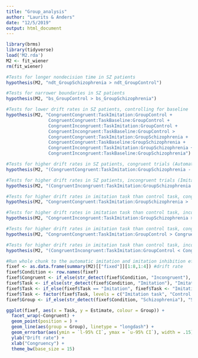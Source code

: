 ```yaml
---
title: "Group_analysis"
author: "Laurits & Anders"
date: "12/5/2019"
output: html_document
---
```


```r
library(brms)
library(tidyverse)
load('M2.rda')
M2 <- fit_wiener
rm(fit_wiener)
```

```r
#Tests for longer nondecision time in SZ patients
hypothesis(M2, "ndt_GroupSchizophrenia > ndt_GroupControl")

#Tests for narrower boundaries in SZ patients
hypothesis(M2, "bs_GroupControl > bs_GroupSchizophrenia")

#Tests for lower drift rates in SZ patients, controlling for baseline
hypothesis(M2, "CongruentCongruent:TaskImitation:GroupControl +
                CongruentCongruent:TaskBaseline:GroupControl + 
                CongruentIncongruent:TaskImitation:GroupControl +
                CongruentIncongruent:TaskBaseline:GroupControl >
                CongruentCongruent:TaskImitation:GroupSchizophrenia +
                CongruentCongruent:TaskBaseline:GroupSchizophrenia + 
                CongruentIncongruent:TaskImitation:GroupSchizophrenia +
                CongruentIncongruent:TaskBaseline:GroupSchizophrenia")

#Tests for higher drift rates in SZ patients, congruent trials (Automatic imitation)
hypothesis(M2, "(CongruentCongruent:TaskImitation:GroupSchizophrenia -  CongruentCongruent:TaskBaseline:GroupSchizophrenia) > (CongruentCongruent:TaskImitation:GroupControl -  CongruentCongruent:TaskBaseline:GroupControl)") 

#Tests for higher drift rates in SZ patients, incongruent trials (Imitation inhibition)
hypothesis(M2, "(CongruentIncongruent:TaskImitation:GroupSchizophrenia -  CongruentIncongruent:TaskBaseline:GroupSchizophrenia) > (CongruentIncongruent:TaskImitation:GroupControl -  CongruentIncongruent:TaskBaseline:GroupControl)") 

#Tests for higher drift rates in imitation task than control task, congruent trials, SZ patients only
hypothesis(M2, "CongruentCongruent:TaskImitation:GroupSchizophrenia >  CongruentCongruent:TaskBaseline:GroupSchizophrenia") 

#Tests for higher drift rates in imitation task than control task, incongruent trials, SZ patients only
hypothesis(M2, "CongruentIncongruent:TaskImitation:GroupSchizophrenia >  CongruentIncongruent:TaskBaseline:GroupSchizophrenia") 

#Tests for higher drift rates in imitation task than control task, congruent trials, controls only
hypothesis(M2, "CongruentCongruent:TaskImitation:GroupControl > CongruentCongruent:TaskBaseline:GroupControl")

#Tests for higher drift rates in imitation task than control task, incongruent trials, controls only
hypothesis(M2, "(CongruentIncongruent:TaskImitation:GroupControl < CongruentIncongruent:TaskBaseline:GroupControl)") 
```

```r
#Run whole chunk to the automatic imitation and imitation inhibition effects for both SZ patients and controls
fixef <- as.data.frame(summary(M2)[["fixed"]][1:8,1:4]) #drift rate
fixef$Condition <- row.names(fixef)
fixef$Congruent <- if_else(str_detect(fixef$Condition, "Incongruent"), "Incongruent", "Congruent")
fixef$Task <- if_else(str_detect(fixef$Condition, "Imitation"), "Imitation", "Control")
fixef$Task <- if_else(fixef$Task == "Imitation", fixef$Task <- "Imitation task", fixef$Task <- "Control task")
fixef$Task <- factor(fixef$Task, levels = c("Imitation task", "Control task"))
fixef$Group <- if_else(str_detect(fixef$Condition, "Schizophrenia"), "Schizophrenia", "Control")

ggplot(fixef, aes(x = Task, y = Estimate, colour = Group)) + 
  facet_wrap(~Congruent) +
  geom_point(position = ) +
  geom_line(aes(group = Group), linetype = "longdash") + 
  geom_errorbar(aes(ymin = `l-95% CI`, ymax = `u-95% CI`), width = .15) +
  ylab("Drift rate") + 
  xlab("Congruency") +
  theme_bw(base_size = 15)
```




